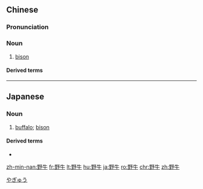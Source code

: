 ==Chinese==
{{zh-forms}}

===Pronunciation===
{{zh-pron
|m=yěniú
|c=je5 ngau4
|h=pfs=yâ-ngiù
|cat=n
}}

===Noun===
{{zh-noun}}

# [[bison]]

====Derived terms====
{{zh-der|美洲野牛}}

----

==Japanese==
{{ja-kanjitab|野|牛}}

===Noun===
{{ja-noun|やぎゅう}}

# [[buffalo]]; [[bison]]

====Derived terms====
* {{ja-r|アメリカ野牛|^アメリカ やぎゅう}}

[[Category:ja:Mammals|やぎゅう]]

[[zh-min-nan:野牛]]
[[fr:野牛]]
[[lt:野牛]]
[[hu:野牛]]
[[ja:野牛]]
[[ro:野牛]]
[[chr:野牛]]
[[zh:野牛]]